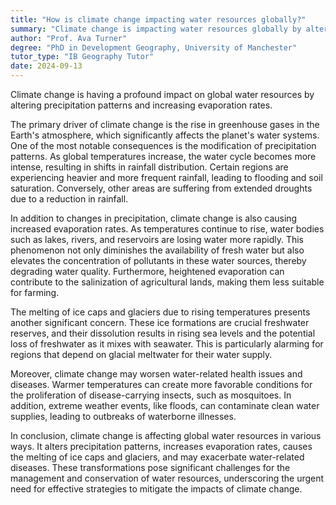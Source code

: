```yaml
---
title: "How is climate change impacting water resources globally?"
summary: "Climate change is impacting water resources globally by altering precipitation patterns and increasing evaporation rates."
author: "Prof. Ava Turner"
degree: "PhD in Development Geography, University of Manchester"
tutor_type: "IB Geography Tutor"
date: 2024-09-13
---
```


Climate change is having a profound impact on global water resources by altering precipitation patterns and increasing evaporation rates.

The primary driver of climate change is the rise in greenhouse gases in the Earth's atmosphere, which significantly affects the planet's water systems. One of the most notable consequences is the modification of precipitation patterns. As global temperatures increase, the water cycle becomes more intense, resulting in shifts in rainfall distribution. Certain regions are experiencing heavier and more frequent rainfall, leading to flooding and soil saturation. Conversely, other areas are suffering from extended droughts due to a reduction in rainfall.

In addition to changes in precipitation, climate change is also causing increased evaporation rates. As temperatures continue to rise, water bodies such as lakes, rivers, and reservoirs are losing water more rapidly. This phenomenon not only diminishes the availability of fresh water but also elevates the concentration of pollutants in these water sources, thereby degrading water quality. Furthermore, heightened evaporation can contribute to the salinization of agricultural lands, making them less suitable for farming.

The melting of ice caps and glaciers due to rising temperatures presents another significant concern. These ice formations are crucial freshwater reserves, and their dissolution results in rising sea levels and the potential loss of freshwater as it mixes with seawater. This is particularly alarming for regions that depend on glacial meltwater for their water supply.

Moreover, climate change may worsen water-related health issues and diseases. Warmer temperatures can create more favorable conditions for the proliferation of disease-carrying insects, such as mosquitoes. In addition, extreme weather events, like floods, can contaminate clean water supplies, leading to outbreaks of waterborne illnesses.

In conclusion, climate change is affecting global water resources in various ways. It alters precipitation patterns, increases evaporation rates, causes the melting of ice caps and glaciers, and may exacerbate water-related diseases. These transformations pose significant challenges for the management and conservation of water resources, underscoring the urgent need for effective strategies to mitigate the impacts of climate change.
    